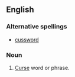 ==English==
===Alternative spellings===
*[[cussword]]
===Noun===
{{en-noun|sg=[[cuss]] [[word]]}}
#{{slang}} [[curse|Curse]] word or phrase.